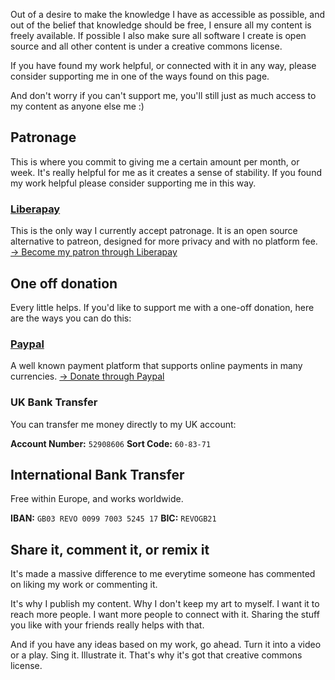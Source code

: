 Out of a desire to make the knowledge I have as accessible as possible, and out of the belief that knowledge should be free, I ensure all my content is freely available. If possible I also make sure all software I create is open source and all other content is under a creative commons license.

If you have found my work helpful, or connected with it in any way, please consider supporting me in one of the ways found on this page.

And don't worry if you can't support me, you'll still just as much access to my content as anyone else me :)

## Patronage

This is where you commit to giving me a certain amount per month, or week. It's really helpful for me as it creates a sense of stability. If you found my work helpful please consider supporting me in this way.

### [Liberapay](https://liberapay.com/theibbster/) 

This is the only way I currently accept patronage. It is an open source alternative to patreon, designed for more privacy and with no platform fee. [→ Become my patron through Liberapay](https://liberapay.com/theibbster/)

## One off donation

Every little helps. If you'd like to support me with a one-off donation, here are the ways you can do this:

### [Paypal](https://paypal.me/theibbster)

A well known payment platform that supports online payments in many currencies. [→ Donate through Paypal](https://paypal.me/theibbster)

### UK Bank Transfer

You can transfer me money directly to my UK account:

**Account Number:** `52908606`
**Sort Code:** `60-83-71`

## International Bank Transfer

Free within Europe, and works worldwide.

**IBAN:** `GB03 REVO 0099 7003 5245 17`
**BIC:** `REVOGB21`

## Share it, comment it, or remix it

It's made a massive difference to me everytime someone has commented on liking my work or commenting it. 

It's why I publish my content. Why I don't keep my art to myself. I want it to reach more people. I want more people to connect with it. Sharing the stuff you like with your friends really helps with that.

And if you have any ideas based on my work, go ahead. Turn it into a video or a play. Sing it. Illustrate it. That's why it's got that creative commons license. 